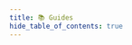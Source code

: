 ```yaml
---
title: 📚 Guides
hide_table_of_contents: true
---
```



<GuidesComponent />

<!--


<BasicCardGroup
  title="General Guides"
  items={[
    {
      label: "Data Feed Best Practices",
      link: "/guides/feeds/best-practices",
    },
    { label: "Private APIs", link: "/guides/feeds/private-apis" },
  ]}
/>

<BasicCardGroup
  title="Oracle Operator Guides"
  items={[
    {
      label: "How to Run an Oracle in Google Cloud Platform",
      link: "/guides/oracles/gcp",
    },
  ]}
/>

<BasicCardGroup
  title="Solana Guides"
  items={[
    {
      label: "Rust: switchboard-v2 crate",
      link: "/guides/solana/sdk/rust",
    },
    {
      label: "Javascript: @switchboard-xyz/solana.js",
      link: "/guides/solana/sdk/javascript",
    },
    {
      label: "Native Rust: Read Feed On-Chain",
      link: "/guides/solana/feeds/rust",
      tooltip:
        "Learn how to use the native Solana rust runtime to deserialize and read a Switchboard data feed",
    },
    {
      label: "Anchor: Read Feed On-Chain",
      link: "/guides/solana/feeds/anchor",
      tooltip:
        "Learn how to use the Anchor framework to deserialize and read a Switchboard data feed",
    },
    {
      label: "Data Feeds: Priority Fees",
      link: "/guides/solana/feeds/priority-fees",
      tooltip:
        "Learn how to configure priority fees for a Switchboard data feed",
    },
    {
      label: "VRF Integration",
      link: "/guides/solana/vrf",
    },
    {
      label: "Getting Started with Functions",
      link: "/guides/solana/functions",
    },
    {
      label: "Test Integration",
      link: "/guides/solana/test-integration",
    },
  ]}
/>

<BasicCardGroup title="EVM Guides" items={[]} />
-->
